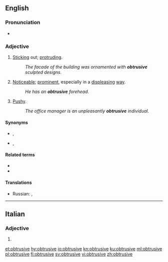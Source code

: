 ==English==

===Pronunciation===
* {{hyphenation|ob|tru|sive|lang=en}}

===Adjective===
{{en-adj}}

# [[Stick]]ing out; [[protrude|protruding]].
#: ''The facade of the building was ornamented with '''obtrusive''' sculpted designs.''
# [[noticeable|Noticeable]]; [[prominent]], especially in a [[displease|displeasing]] [[way]].
#: ''He has an '''obtrusive''' forehead.''
# [[pushy|Pushy]].
#: ''The office manager is an unpleasantly '''obtrusive''' individual.''

====Synonyms====
* {{sense|sticking out}} {{l|en|bulging}}, {{l|en|jutting}}
* {{sense|pushy}} {{l|en|impertinent}}, {{l|en|intrusive}}

====Related terms====
* {{l|en|obtrusively}}
* {{l|en|obtrusiveness}}

====Translations====
{{trans-top|Sticking out; protruding}}
* Russian: {{t+|ru|выступающий}}, {{t+|ru|выдаю́щийся}}
{{trans-mid}}
{{trans-bottom}}

{{trans-top|Noticeable; prominent, especially in a displeasing way}}
{{trans-mid}}
{{trans-bottom}}

{{trans-top|Pushy}}
{{trans-mid}}
{{trans-bottom}}

----

==Italian==

===Adjective===
{{head|it|adjective form}}

# {{feminine plural of|obtrusivo|lang=it}}

[[et:obtrusive]]
[[hy:obtrusive]]
[[io:obtrusive]]
[[kn:obtrusive]]
[[ku:obtrusive]]
[[ml:obtrusive]]
[[pl:obtrusive]]
[[fi:obtrusive]]
[[sv:obtrusive]]
[[vi:obtrusive]]
[[zh:obtrusive]]